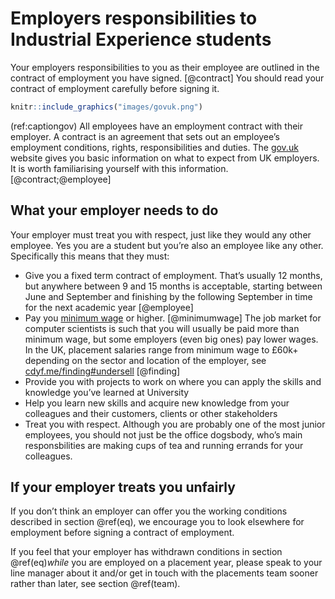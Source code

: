 # Employers responsibilities to Industrial Experience students {#employers}

Your employers responsibilities to you as their employee are outlined in the contract of employment you have signed. [@contract] You should read your contract of employment carefully before signing it.

```r
knitr::include_graphics("images/govuk.png")
```

(ref:captiongov) All employees have an employment contract with their employer. A contract is an agreement that sets out an employee’s employment conditions, rights, responsibilities and duties. The [gov.uk](https://www.gov.uk/) website gives you basic information on what to expect from UK employers. It is worth familiarising yourself with this information. [@contract;@employee]


## What your employer needs to do {#eq}
Your employer must treat you with respect, just like they would any other employee. Yes you are a student but you're also an employee like any other. Specifically this means that they must:

* Give you a fixed term contract of employment. That's usually 12 months, but anywhere between 9 and 15 months is acceptable, starting between June and September and finishing by the following September in time for the next academic year [@employee]
* Pay you [minimum wage](https://www.gov.uk/national-minimum-wage) or higher. [@minimumwage] The job market for computer scientists is such that you will usually be paid more than minimum wage, but some employers (even big ones) pay lower wages. In the UK, placement salaries range from minimum wage to £60k+ depending on the sector and location of the employer, see [cdyf.me/finding#undersell](https://cdyf.me/finding#undersell) [@finding]
* Provide you with projects to work on where you can apply the skills and knowledge you've learned at University
* Help you learn new skills and acquire new knowledge from your colleagues and their customers, clients or other stakeholders 
* Treat you with respect. Although you are probably one of the most junior employees, you should not just be the office dogsbody, who's main responsbilities are making cups of tea and running errands for your colleagues. 


## If your employer treats you unfairly {#unfair}
If you don't think an employer can offer you the working conditions described in section \@ref(eq), we encourage you to look elsewhere for employment before signing a contract of employment.

If you feel that your employer has withdrawn conditions in section \@ref(eq)_while_ you are employed on a placement year, please speak to your line manager about it and/or get in touch with the placements team sooner rather than later, see section \@ref(team). 

